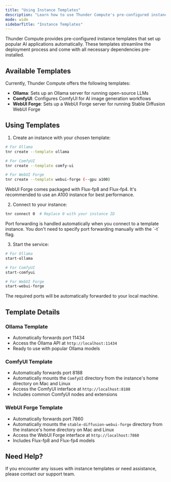 ```yaml
---
title: "Using Instance Templates"
description: "Learn how to use Thunder Compute's pre-configured instance templates for popular AI applications"
mode: wide
sidebarTitle: "Instance Templates"
---
```


Thunder Compute provides pre-configured instance templates that set up popular AI applications automatically. These templates streamline the deployment process and come with all necessary dependencies pre-installed.

## Available Templates

Currently, Thunder Compute offers the following templates:

- **Ollama**: Sets up an Ollama server for running open-source LLMs
- **ComfyUI**: Configures ComfyUI for AI image generation workflows
- **WebUI Forge**: Sets up a WebUI Forge server for running Stable Diffusion WebUI Forge

## Using Templates

1. Create an instance with your chosen template:

```bash
# For Ollama
tnr create --template ollama

# For ComfyUI
tnr create --template comfy-ui

# For WebUI Forge
tnr create --template webui-forge (--gpu a100)
```

<Warning>
  WebUI Forge comes packaged with Flux-fp8 and Flux-fp4. It's recommended to use
  an A100 instance for best performance.
</Warning>

2. Connect to your instance:

```bash
tnr connect 0  # Replace 0 with your instance ID
```

<Note>
  Port forwarding is handled automatically when you connect to a template
  instance. You don't need to specify port forwarding manually with the `-t`
  flag.
</Note>

3. Start the service:

```bash
# For Ollama
start-ollama

# For ComfyUI
start-comfyui

# For WebUI Forge
start-webui-forge
```

The required ports will be automatically forwarded to your local machine.

## Template Details

### Ollama Template

- Automatically forwards port 11434
- Access the Ollama API at `http://localhost:11434`
- Ready to use with popular Ollama models

### ComfyUI Template

- Automatically forwards port 8188
- Automatically mounts the `ComfyUI` directory from the instance's home directory on Mac and Linux
- Access the ComfyUI interface at `http://localhost:8188`
- Includes common ComfyUI nodes and extensions

### WebUI Forge Template

- Automatically forwards port 7860
- Automatically mounts the `stable-diffusion-webui-forge` directory from the instance's home directory on Mac and Linux
- Access the WebUI Forge interface at `http://localhost:7860`
- Includes Flux-fp8 and Flux-fp4 models

## Need Help?

If you encounter any issues with instance templates or need assistance, please contact our support team.
